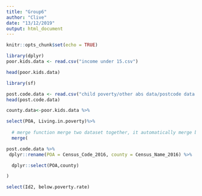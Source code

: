 ---
title: "Group6"
author: "Clive"
date: "13/12/2019"
output: html_document
---

```{r setup, include=FALSE}
knitr::opts_chunk$set(echo = TRUE)
```


```{r}
library(dplyr)
poor.kids.data <- read.csv("income under 15.csv")

head(poor.kids.data)

library(sf)

post.code.data <- read.csv("child poverty/other abs data/postcode data.csv")
head(post.code.data)

county.data<-poor.kids.data %>%

select(POA, Living.in.poverty)%>%
  
  # merge function merge two dataset together, it automatically merge base on the similar column.
  merge(

post.code.data %>%
 dplyr::rename(POA = Census_Code_2016, county = Census_Name_2016) %>%

  dplyr::select(POA,county)

)
```
```{r}
select(Id2, below.poverty.rate)
```

